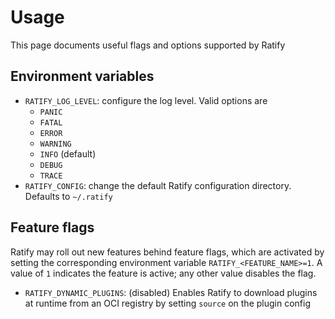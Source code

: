 # Usage

This page documents useful flags and options supported by Ratify

## Environment variables

- `RATIFY_LOG_LEVEL`: configure the log level. Valid options are
  - `PANIC`
  - `FATAL`
  - `ERROR`
  - `WARNING`
  - `INFO` (default)
  - `DEBUG`
  - `TRACE`
- `RATIFY_CONFIG`: change the default Ratify configuration directory. Defaults to `~/.ratify`

## Feature flags

Ratify may roll out new features behind feature flags, which are activated by setting the corresponding environment variable `RATIFY_<FEATURE_NAME>=1`.
A value of `1` indicates the feature is active; any other value disables the flag.

- `RATIFY_DYNAMIC_PLUGINS`: (disabled) Enables Ratify to download plugins at runtime from an OCI registry by setting `source` on the plugin config